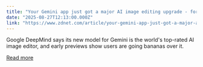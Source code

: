 ```yaml
---
title: "Your Gemini app just got a major AI image editing upgrade - for free"
date: "2025-08-27T12:13:00.000Z"
link: "https://www.zdnet.com/article/your-gemini-app-just-got-a-major-ai-image-editing-upgrade-for-free/"
---
```


Google DeepMind says its new model for Gemini is the world's top-rated AI image editor, and early previews show users are going bananas over it.

[Read more](https://www.zdnet.com/article/your-gemini-app-just-got-a-major-ai-image-editing-upgrade-for-free/)
